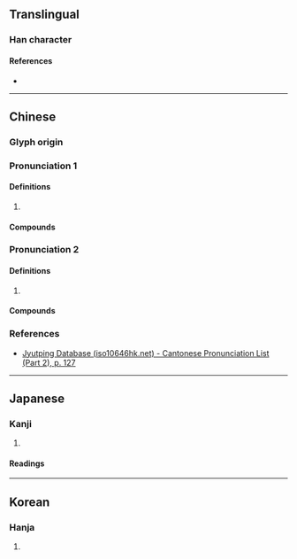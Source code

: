 {{character info}}
==Translingual==

===Han character===
{{Han char|rn=75|rad=木|as=06|sn=10|four=44927|canj=DKB|ids=⿰[[木]][[有]]}}

====References====
* {{Han ref|kx=0523.170|dkj=14729|dj=0911.150|hdz=21196.050|uh=682F|ud=26671|bh=D1E7|bd=53735}}

----

==Chinese==
{{zh-forms}}

===Glyph origin===
{{Han etym}}

===Pronunciation 1===
{{zh-pron
|m=yǒu
|c=jau5
|mc=1
|oc=1
|cat=n
}}

====Definitions====
{{zh-hanzi}}

# {{rfdef|zh}}

====Compounds====
{{zh-der|栯木}}

===Pronunciation 2===
{{zh-pron
|m=yù
|c=
|mc=2
|oc=2
|cat=n
}}

====Definitions====
{{zh-hanzi}}

# {{rfdef|zh}}

====Compounds====
{{zh-der|栯李}}

===References===
* [http://www.iso10646hk.net/jp/document/download.jsp Jyutping Database (iso10646hk.net) - Cantonese Pronunciation List (Part 2), p. 127]

----

==Japanese==

===Kanji===
{{ja-kanji|grade=|rs=木06}}

# {{rfdef|ja|sort=木06}}

====Readings====
{{ja-readings|on=[[いく]] (iku), [[よう]] (yō), [[う]] (u)|kun=[[いくり]] (ikuri)}}

----

==Korean==

===Hanja===
{{ko-hanja|hangeul=욱|eumhun=|rv=uk|mr=uk|y=wuk}}

# {{rfdef|ko|sort=木06}}